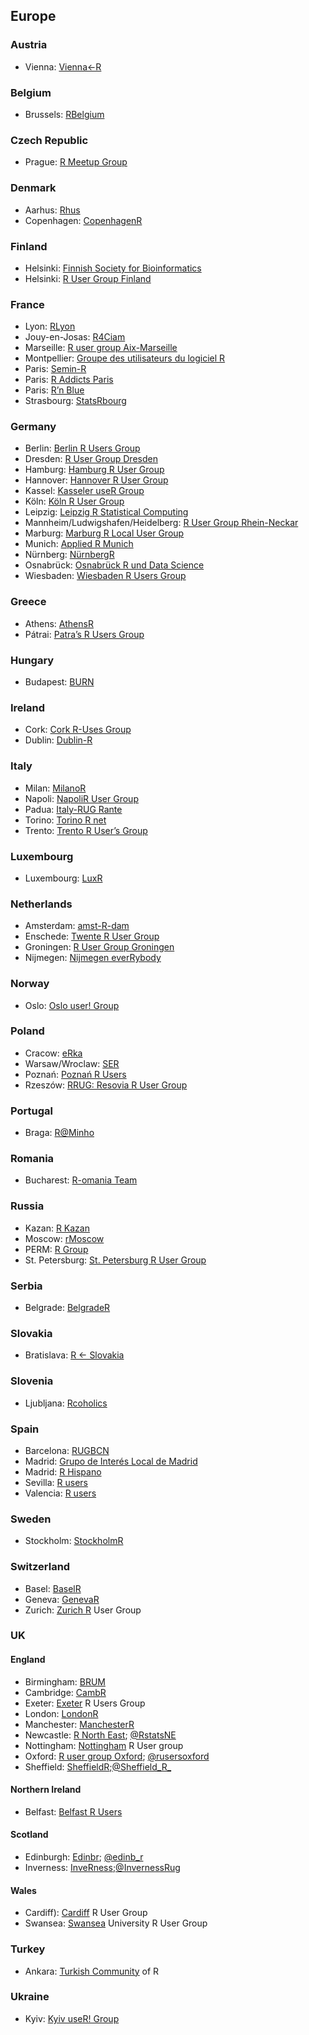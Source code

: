 ## Europe

### Austria

  * Vienna: [Vienna<-R](http://www.meetup.com/ViennaR/)
  
### Belgium

  * Brussels: [RBelgium](http://www.meetup.com/RBelgium/)

### Czech Republic 

  * Prague: [R Meetup Group](http://www.meetup.com/Prague-R-Meetup-Group/)

### Denmark

  * Aarhus: [Rhus](http://www.meetup.com/Rhus-useR-group)
  * Copenhagen: [CopenhagenR](http://www.meetup.com/CopenhagenR-useR-Group/)
  
### Finland

  * Helsinki: [Finnish Society for Bioinformatics](http://www.bioinf.fi/)
  * Helsinki: [R User Group Finland](http://www.meetup.com/R-User-Group-Finland/)

### France 
  *  Lyon: [RLyon](http://www.meetup.com/R-Lyon/)
  *  Jouy-en-Josas: [R4Ciam](http://ciam.inra.fr/r4ciam/)
  *  Marseille: [R user group Aix-Marseille](http://www.meetup.com/R-user-group-Aix-Marseille/)
  *  Montpellier: [Groupe des utilisateurs du logiciel R](http://forums.cirad.fr/logiciel-R/)
  *  Paris: [Semin-R](http://www.mnhn.fr/semin-r/)
  *  Paris: [R Addicts Paris](http://www.meetup.com/rparis/events/124508332/)
  *  Paris: [R'n Blue](http://www.meetup.com/Rn-Blue/)
  *  Strasbourg: [StatsRbourg](http://www.meetup.com/StatsRbourg/)
  
### Germany 

  *  Berlin: [Berlin R Users Group](http://www.meetup.com/Berlin-R-Users-Group/ )
  *  Dresden: [R User Group Dresden](http://rusersdresden.wordpress.com/)
  *  Hamburg: [Hamburg R User Group](http://www.meetup.com/Hamburg-R-User-Group/)
  *  Hannover: [Hannover R User Group](https://www.meetup.com/de-DE/Hannover-R-User-Group/) 
  *  Kassel: [Kasseler useR Group](http://www.meetup.com/Kassel-useR-Group/)
  *  Köln: [Köln R User Group](http://www.meetup.com/KoelnRUG/)
  *  Leipzig: [Leipzig R Statistical Computing](http://www.meetup.com/Leipzig-R-statistical-computing/)
  *  Mannheim/Ludwigshafen/Heidelberg: [R User Group Rhein-Neckar](http://www.meetup.com/R-User-Group-Rhein-Neckar)
  *  Marburg: [Marburg R Local User Group](http://www.r-marburg.de/)
  *  Munich: [Applied R Munich](http://www.meetup.com/Applied-R-Munich)
  *  Nürnberg: [NürnbergR](https://www.xing.com/net/ruser-nuernberg/)
  *  Osnabrück: [Osnabrück R und Data Science](https://www.meetup.com/de-DE/Osnabrueck-R-und-Data-Science/)
  *  Wiesbaden: [Wiesbaden R Users Group](http://www.meetup.com/Wiesbaden-R-Users-Group)
  
### Greece

  * Athens: [AthensR](http://www.meetup.com/AthensR/)
  * Pátrai: [Patra's R Users Group](http://www.meetup.com/Patras-R-Users-Group)

### Hungary

  * Budapest: [BURN](http://www.meetup.com/Budapest-Users-of-R-Network)

### Ireland

  * Cork: [Cork R-Uses Group](http://www.meetup.com/Cork-Ireland-R-Users-Group/)
  * Dublin: [Dublin-R](http://www.meetup.com/DublinR/)

### Italy

  * Milan: [MilanoR](http://www.milanor.net/)
  * Napoli: [NapoliR User Group](http://www.meetup.com/Napoli-R-User-Group/)
  * Padua: [Italy-RUG Rante](http://groups.google.com/group/rante)
  * Torino: [Torino R net](http://torinor.net/)
  * Trento: [Trento R User's Group](http://www.meetup.com/Trento-R-Users-Group/)

### Luxembourg

  * Luxembourg: [LuxR](http://www.meetup.com/LuxRgroup/)

### Netherlands

  * Amsterdam: [amst-R-dam](http://www.meetup.com/amst-R-dam/)
  * Enschede: [Twente R User Group](http://twenterug.wordpress.com/)
  * Groningen: [R User Group Groningen](http://richelbilderbeek.nl/RuserGroupGroningen.htm)
  * Nijmegen: [Nijmegen everRybody](http://www.meetup.com/Nijmegen-eveRybody/)

### Norway

  * Oslo: [Oslo user! Group](http://www.meetup.com/Oslo-useR-Group/)

### Poland

  * Cracow: [eRka](http://www.meetup.com/Spotkania-Entuzjastow-R-Cracow-R-Users-Group-Meetup/events/214840612/)
  * Warsaw/Wroclaw: [SER](http://smarterpoland.pl/SER/)
  * Poznań: [Poznań R Users](http://www.meetup.com/Poznan-R-User-Group-PAZUR/)
  * Rzeszów: [RRUG: Resovia R User Group](http://www.wais.kamil.rzeszow.pl/rusergroup-rzeszow/)

### Portugal

  * Braga: [R@Minho](http://www.meetup.com/R-Minho/)

### Romania

  * Bucharest: [R-omania Team](http://www.r-project.ro/our_team.html)

### Russia

  * Kazan: [R Kazan](http://www.meetup.com/R-Kazan/)
  * Moscow: [rMoscow](http://www.meetup.com/rMoscow/)
  * PERM: [R Group](http://r-group.mifit.ru/?lang=enPeRm)
  * St. Petersburg: [St. Petersburg R User Group](http://www.meetup.com/St-Petersburg-R-User-Group/)

### Serbia

  * Belgrade: [BelgradeR](http://www.meetup.com/BelgradeR/)
  
### Slovakia
  * Bratislava: [R <- Slovakia](https://www.facebook.com/groups/931707906955080/)

### Slovenia

  * Ljubljana: [Rcoholics](http://groups.google.com/group/rkoholikiAnonymous)

### Spain

  * Barcelona: [RUGBCN](http://rugbcn.wordpress.com/)
  * Madrid: [Grupo de Interés Local de Madrid](http://madrid.r-es.org/)
  * Madrid: [R Hispano](http://r-es.org/)
  * Sevilla: [R users](https://sevillarusers.wordpress.com/)
  * Valencia: [R users](https://valenciarusers.wordpress.com/)


### Sweden
  * Stockholm: [StockholmR](http://www.meetup.com/StockholmR/)

### Switzerland
  * Basel: [BaselR](http://www.baselr.org/)
  * Geneva: [GenevaR](http://www.geneva-r.org/)
  * Zurich: [Zurich R](http://www.meetup.com/Zurich-R-User-Group/) User Group

### UK

#### England {-}

  * Birmingham: [BRUM](http://www.meetup.com/BirminghamR/)
  * Cambridge: [CambR](http://www.cambr.org.uk/)
  * Exeter: [Exeter](http://www.meetup.com/Exeter-R-Users-Group-Exeter-Devon-England/) R Users Group
  * London: [LondonR](http://www.meetup.com/LondonR/)
  * Manchester: [ManchesterR](http://www.rmanchester.org/)
  * Newcastle: [R North East](https://rnortheast.github.io/); [\@RstatsNE](https://twitter.com/RstatsNE)
  * Nottingham: [Nottingham](http://www.meetup.com/NottinghamR-Nottingham-R-Users-Group/) R User group
  * Oxford: [R user group Oxford](https://r-oxford.github.io/); [\@rusersoxford](https://twitter.com/rusersoxford)
  * Sheffield: [SheffieldR](http://www.meetup.com/SheffieldR-Sheffield-R-Users-Group/);[\@Sheffield_R_](https://twitter.com/Sheffield_R_)

#### Northern Ireland {-}

  * Belfast: [Belfast R Users](http://brusers.tumblr.com/)

#### Scotland {-}

  * Edinburgh: [Edinbr](http://edinbr.org); [\@edinb_r](https://twitter.com/edinb_r)
  * Inverness: [InveRness](https://www.facebook.com/InveRness-R-User-Group-195100587522377/);[\@InvernessRug](https://twitter.com/InvernessRug)

#### Wales {-}

  * Cardiff): [Cardiff](http://www.meetup.com/Cardiff-R-User-Group/) R User Group
  * Swansea: [Swansea](https://sites.google.com/site/swanseauniversityrusergroup/home) University R User Group
  
  
### Turkey
  * Ankara: [Turkish Community](http://www.meetup.com/Turkish-Community-of-R/) of R

### Ukraine
  * Kyiv: [Kyiv useR! Group](http://www.meetup.com/Kyiv-useR-Group/)
